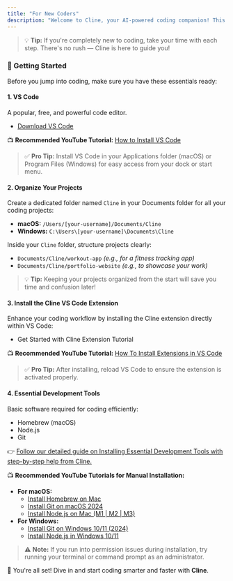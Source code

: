 ```yaml
---
title: "For New Coders"
description: "Welcome to Cline, your AI-powered coding companion! This guide will help you quickly set up your development environment and begin your coding journey with ease."
---
```


> 💡 **Tip:** If you're completely new to coding, take your time with each step. There's no rush — Cline is here to guide you!

### 🚀 Getting Started

Before you jump into coding, make sure you have these essentials ready:

#### 1. **VS Code**

A popular, free, and powerful code editor.

-   [<u>Download VS Code</u>](https://code.visualstudio.com/)

📺 **Recommended YouTube Tutorial:** [<u>How to Install VS Code</u>](https://www.youtube.com/watch?v=MlIzFUI1QGA)

> ✅ **Pro Tip:** Install VS Code in your Applications folder (macOS) or Program Files (Windows) for easy access from your dock or start menu.

#### 2. **Organize Your Projects**

Create a dedicated folder named `Cline` in your Documents folder for all your coding projects:

-   **macOS:** `/Users/[your-username]/Documents/Cline`
-   **Windows:** `C:\Users\[your-username]\Documents\Cline`

Inside your `Cline` folder, structure projects clearly:

-   `Documents/Cline/workout-app` _(e.g., for a fitness tracking app)_
-   `Documents/Cline/portfolio-website` _(e.g., to showcase your work)_

> 💡 **Tip:** Keeping your projects organized from the start will save you time and confusion later!

#### 3. **Install the Cline VS Code Extension**

Enhance your coding workflow by installing the Cline extension directly within VS Code:

-   Get Started with Cline Extension Tutorial

📺 **Recommended YouTube Tutorial:** [<u>How To Install Extensions in VS Code</u>](https://www.youtube.com/watch?v=E7trgwZa-mk)

> ✅ **Pro Tip:** After installing, reload VS Code to ensure the extension is activated properly.

#### 4. **Essential Development Tools**

Basic software required for coding efficiently:

-   Homebrew (macOS)
-   Node.js
-   Git

👉 [<u>Follow our detailed guide on Installing Essential Development Tools with step-by-step help from Cline.</u>](https://docs.cline.bot/getting-started/installing-dev-essentials#installing-dev-essentials)

📺 **Recommended YouTube Tutorials for Manual Installation:**

-   **For macOS:**
    -   [<u>Install Homebrew on Mac</u>](https://www.youtube.com/watch?v=hwGNgVbqasc)
    -   [<u>Install Git on macOS 2024</u>](https://www.youtube.com/watch?v=B4qsvQ5IqWk)
    -   [<u>Install Node.js on Mac (M1 | M2 | M3)</u>](https://www.youtube.com/watch?v=I8H4wolRFBk)
-   **For Windows:**
    -   [<u>Install Git on Windows 10/11 (2024)</u>](https://www.youtube.com/watch?v=yjxv1HuRQy0)
    -   [<u>Install Node.js in Windows 10/11</u>](https://www.youtube.com/watch?v=uCgAuOYpJd0)

> ⚠️ **Note:** If you run into permission issues during installation, try running your terminal or command prompt as an administrator.

🎉 You're all set! Dive in and start coding smarter and faster with **Cline**.
